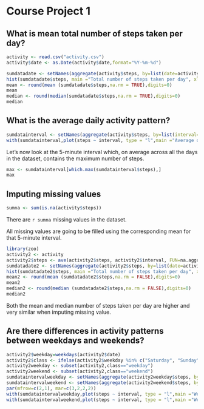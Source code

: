 Course Project 1
==============================================================

## What is mean total number of steps taken per day?

```{r}
activity <- read.csv("activity.csv")
activity$date <- as.Date(activity$date,format="%Y-%m-%d")

sumdatadate <- setNames(aggregate(activity$steps, by=list(date=activity$date), FUN=sum, na.rm=TRUE), c("date","steps"))
hist(sumdatadate$steps, main ="Total number of steps taken per day", xlab="Number of steps",col="lightblue")
mean <- round(mean (sumdatadate$steps,na.rm = TRUE),digits=0)
mean
median <- round(median(sumdatadate$steps,na.rm = TRUE),digits=0)
median
```

## What is the average daily activity pattern?

```{r}
sumdatainterval <- setNames(aggregate(activity$steps, by=list(interval=activity$interval), FUN=mean, na.rm=TRUE), c("interval","steps"))
with(sumdatainterval,plot(steps ~ interval, type = "l",main ="Average daily activity pattern", xlab="5-minute interval ",col="blue"))
```

Let's now look at the 5-minute interval which, on average across all the days in the dataset, contains the maximum number of steps.

```{r}
max <- sumdatainterval[which.max(sumdatainterval$steps),]
max
```

## Imputing missing values

```{r}
sumna <- sum(is.na(activity$steps))
```

There are `r sumna` missing values in the dataset.

All missing values are going to be filled using the corresponding mean for that 5-minute interval.

```{r}
library(zoo)
activity2 <- activity
activity2$steps <- ave(activity2$steps, activity2$interval, FUN=na.aggregate)
sumdatadate2 <- setNames(aggregate(activity2$steps, by=list(date=activity2$date), FUN=sum, na.rm=FALSE), c("date","steps"))
hist(sumdatadate2$steps, main ="Total number of steps taken per day", xlab="Number of steps",col="lightblue")
mean2 <- round(mean (sumdatadate2$steps,na.rm = FALSE),digits=0)
mean2
median2 <- round(median (sumdatadate2$steps,na.rm = FALSE),digits=0)
median2
```

Both the mean and median number of steps taken per day are higher and very similar when imputing missing value.

## Are there differences in activity patterns between weekdays and weekends?

```{r}
activity2$weekday=weekdays(activity2$date)
activity2$class <- ifelse(activity2$weekday %in% c("Saturday", "Sunday"), "weekend", "weekday")
activity2weekday <- subset(activity2,class=="weekday")
activity2weekend <- subset(activity2,class=="weekend")
sumdataintervalweekday <- setNames(aggregate(activity2weekday$steps, by=list(interval=activity2weekday$interval), FUN=mean, na.rm=TRUE), c("interval","steps"))
sumdataintervalweekend <- setNames(aggregate(activity2weekend$steps, by=list(interval=activity2weekend$interval), FUN=mean, na.rm=TRUE), c("interval","steps"))
par(mfrow=c(2,1), mar=c(3,2,2,2))
with(sumdataintervalweekday,plot(steps ~ interval, type = "l",main ="Weekday", xlab="5-minute interval ",col="blue"))
with(sumdataintervalweekend,plot(steps ~ interval, type = "l",main ="Weekend", xlab="5-minute interval ",col="blue"))
```


